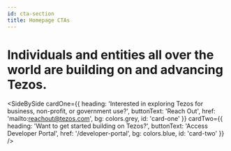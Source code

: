 ```yaml
---
id: cta-section
title: Homepage CTAs 
---
```



<Wrapper bg={colors.white} padded center id="advancing-tezos">

# Individuals and entities all over the world are building on and advancing Tezos.

</Wrapper>

<SideBySide 
    cardOne={{
        heading: 'Interested in exploring Tezos for business, non-profit, or government use?',
        buttonText: 'Reach Out',
        href: 'mailto:reachout@tezos.com',
        bg: colors.grey,
        id: 'card-one'
    }}
    cardTwo={{
        heading: 'Want to get started building on Tezos?',
        buttonText: 'Access Developer Portal',
        href: '/developer-portal',
        bg: colors.blue,
        id: 'card-two'
    }}
/>